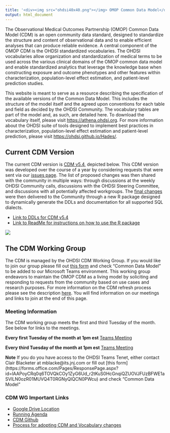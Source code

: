 ```yaml
---
title: '<div><img src="ohdsi40x40.png"></img> OMOP Common Data Model</div>'
output: html_document
---
```


The Observational Medical Outcomes Partnership (OMOP) Common Data Model (CDM) is an open community data standard, designed to standardize the structure and content of observational data and to enable efficient analyses that can produce reliable evidence. A central component of the OMOP CDM is the OHDSI standardized vocabularies. The OHDSI vocabularies allow organization and standardization of medical terms to be used across the various clinical domains of the OMOP common data model and enable standardized analytics that leverage the knowledge base when constructing exposure and outcome phenotypes and other features within characterization, population-level effect estimation, and patient-level prediction studies. 

This website is meant to serve as a resource describing the specification of the available versions of the Common Data Model. This includes the structure of the model itself and the agreed upon conventions for each table and field as decided by the OHDSI Community. The vocabulary tables are part of the model and, as such, are detailed here. To download the vocabulary itself, please visit [https://athena.ohdsi.org](https://athena.ohdsi.org). For more information about the OHDSI suite of tools designed to implement best practices in characterization, population-level effect estimation and patient-level prediction, please visit [https://ohdsi.github.io/Hades/](https://ohdsi.github.io/Hades/).

## Current CDM Version

The current CDM version is [CDM v5.4](http://ohdsi.github.io/CommonDataModel/cdm54.html), depicted below. This CDM version was developed over the course of a year by considering requests that were sent via our [issues page](https://github.com/OHDSI/CommonDataModel/issues). The list of proposed changes was then shared with the community in multiple ways: through discussions at the weekly OHDSI Community calls, discussions with the OHDSI Steering Committee, and discussions with all potentially affected workgroups. The [final changes](http://ohdsi.github.io/CommonDataModel/cdm54Changes.html) were then delivered to the Community through a new R package designed to dynamically generate the DDLs and documentation for all supported SQL dialects. 

- [Link to DDLs for CDM v5.4](https://github.com/OHDSI/CommonDataModel/tree/v5.4.0/inst/ddl/5.4)
- [Link to ReadMe for instructions on how to use the R package](https://github.com/OHDSI/CommonDataModel/tree/master#readme)

![](images/cdm54.png)

## The CDM Working Group

The CDM is managed by the OHDSI CDM Working Group. If you would like to join our group please fill out [this form](https://forms.office.com/Pages/ResponsePage.aspx?id=lAAPoyCRq0q6TOVQkCOy1ZyG6Ud_r2tKuS0HcGnqiQZUOVJFUzBFWE1aSVlLN0ozR01MUVQ4T0RGNyQlQCN0PWcu) and check "Common Data Model" to be added to our Microsoft Teams environment. This working group endeavors to maintain the OMOP CDM as a living model by soliciting and responding to requests from the community based on use cases and research purposes. For more information on the CDM refresh process please see the description [here](http://ohdsi.github.io/CommonDataModel/cdmRefreshProcess.html). You will find information on our meetings and links to join at the end of this page. 

### Meeting Information

The CDM working group meets the first and third Tuesday of the month. See below for links to the meetings. 

**Every first Tuesday of the month at 1pm est** [Teams Meeting](https://teams.microsoft.com/l/meetup-join/19%3a133f2b94b86a41a884d4a4d160610148%40thread.tacv2/1601910741972?context=%7b%22Tid%22%3a%22a30f0094-9120-4aab-ba4c-e5509023b2d5%22%2c%22Oid%22%3a%2281c21b6d-448d-4634-abbc-6b0962d1138a%22%7d)   

**Every third Tuesday of the month at 1pm est** [Teams Meeting](https://teams.microsoft.com/l/meetup-join/19%3a133f2b94b86a41a884d4a4d160610148%40thread.tacv2/1611000164347?context=%7b%22Tid%22%3a%22a30f0094-9120-4aab-ba4c-e5509023b2d5%22%2c%22Oid%22%3a%223c193b7f-c2ab-4bcf-b88c-f89a6b1fba38%22%7d)


**Note** If you do you have access to the OHDSI Teams Tenet, either contact Clair Blacketer at mblacke@its.jnj.com or fill out [this form]
(https://forms.office.com/Pages/ResponsePage.aspx?id=lAAPoyCRq0q6TOVQkCOy1ZyG6Ud_r2tKuS0HcGnqiQZUOVJFUzBFWE1aSVlLN0ozR01MUVQ4T0RGNyQlQCN0PWcu) and check "Common Data Model"

### CDM WG Important Links

- [Google Drive Location](https://drive.google.com/open?id=1DaNKe6ivIAZPJeI31VJ-pzNB9wS9hDqu)
- [Running Agenda](https://docs.google.com/document/d/1WgKePjrI_cGdqn2XQCe1JdGaTzdMqU4p5ihkMt8fcAc/edit?usp=sharing)
- [CDM Github](https://github.com/OHDSI/CommonDataModel)
- [Process for adopting CDM and Vocabulary changes](http://ohdsi.github.io/CommonDataModel/cdmRefreshProcess.html)
